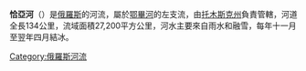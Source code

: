 '''恰亞河'''（{{lang-ru|Чая}}）是[[俄羅斯|俄羅斯]]的河流，屬於[[鄂畢河|鄂畢河]]的左支流，由[[托木斯克州|托木斯克州]]負責管轄，河道全長134公里，流域面積27,200平方公里，河水主要來自雨水和融雪，每年十一月至翌年四月結冰。

{{鄂畢河}}

[[Category:俄羅斯河流|Category:俄羅斯河流]]

{{Russia-geo-stub}}